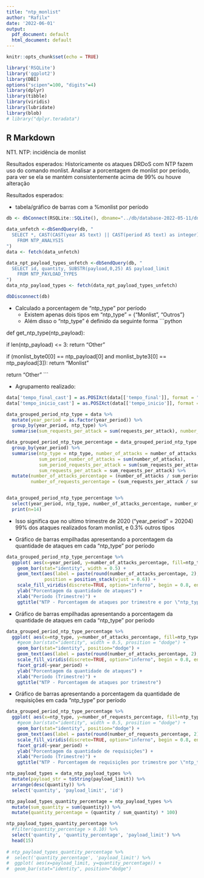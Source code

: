 ```yaml
---
title: "ntp_monlist"
author: "Rafilx"
date: '2022-06-01'
output:
  pdf_document: default
  html_document: default
---
```


```r
knitr::opts_chunk$set(echo = TRUE)
```

```r
library('RSQLite')
library('ggplot2')
library(DBI)
options("scipen"=100, "digits"=4)
library(dplyr)
library(tibble)
library(viridis)
library(lubridate)
library(blob)
# library("dplyr.teradata")
```

## R Markdown
NT1. NTP: incidência de monlist

Resultados esperados:
Historicamente os ataques DRDoS com NTP fazem uso do comando monlist. Analisar a porcentagem de monlist por período, para ver se ela se mantém consistentemente acima de 99% ou houve alteração

Resultados esperados:

- tabela/gráfico de barras com a %monlist por período 
```r
db <- dbConnect(RSQLite::SQLite(), dbname="../db/database-2022-05-11/dnstor_statistics_ntp.sqlite")

data_unfetch <-dbSendQuery(db, "
  SELECT *, CAST(CAST(year AS text) || CAST(period AS text) as integer) as year_period
    FROM NTP_ANALYSIS
")
data <- fetch(data_unfetch)

data_npt_payload_types_unfetch <-dbSendQuery(db, "
  SELECT id, quantity, SUBSTR(payload,0,25) AS payload_limit
    FROM NTP_PAYLOAD_TYPES
")
data_ntp_payload_types <- fetch(data_npt_payload_types_unfetch)

dbDisconnect(db)
```

- Calculado a porcentagem de "ntp_type" por período
  - Existem apenas dois tipos em "ntp_type" = {"Monlist", "Outros"}
  - Além disso o "ntp_type" é definido da seguinte forma 
  ```python

def get_ntp_type(ntp_payload):

  if len(ntp_payload) <= 3:
    return "Other"

  if (monlist_byte0[0] == ntp_payload[0] and monlist_byte3[0] == ntp_payload[3]):
    return "Monlist"
    
  return "Other"
  ```
  
- Agrupamento realizado:
```r

data['tempo_final_cast'] = as.POSIXct(data[['tempo_final']], format = "%Y-%m-%d %H:%M:%S")
data['tempo_inicio_cast'] = as.POSIXct(data[['tempo_inicio']], format = "%Y-%m-%d %H:%M:%S")

data_grouped_period_ntp_type = data %>%
  mutate(year_period = as.factor(year_period)) %>%
  group_by(year_period, ntp_type) %>%
  summarise(sum_requests_per_attack = sum(requests_per_attack), number_of_attacks = n()) 

data_grouped_period_ntp_type_percentage = data_grouped_period_ntp_type %>%
  group_by(year_period) %>%
  summarise(ntp_type = ntp_type, number_of_attacks = number_of_attacks,
            sum_period_number_of_attacks = sum(number_of_attacks), 
            sum_period_requests_per_attack = sum(sum_requests_per_attack),
            sum_requests_per_attack = sum_requests_per_attack) %>%
  mutate(number_of_attacks_percentage = (number_of_attacks / sum_period_number_of_attacks) * 100, 
         number_of_requests_percentage = (sum_requests_per_attack / sum_period_requests_per_attack) * 100)


data_grouped_period_ntp_type_percentage %>%
  select(year_period, ntp_type, number_of_attacks_percentage, number_of_attacks) %>%
  print(n=14)

```
- Isso significa que no ultimo trimestre de 2020 ("year_period" = 20204) 99% dos ataques realizados foram monlist, e 0.3% outros tipos

- Gráfico de barras empilhadas apresentando a porcentagem da quantidade de ataques em cada "ntp_type" por período
```r
data_grouped_period_ntp_type_percentage %>% 
  ggplot( aes(x=year_period, y=number_of_attacks_percentage, fill=ntp_type)) +
    geom_bar(stat="identity", width = 0.5) +
    geom_text(aes(label = paste(round(number_of_attacks_percentage, 2), "%")), 
              position = position_stack(vjust = 0.6)) +
    scale_fill_viridis(discrete=TRUE, option="inferno", begin = 0.8, end = 0.4, direction = -1) +
    ylab("Porcentagem da quantidade de ataques") +
    xlab("Período (Trimestre)") + 
    ggtitle("NTP - Porcentagem de ataques por trimestre e por \"ntp_type\" com barras empilhadas")
```

- Gráfico de barras empilhadas apresentando a porcentagem da quantidade de ataques em cada "ntp_type" por período
```r
data_grouped_period_ntp_type_percentage %>% 
  ggplot( aes(x=ntp_type, y=number_of_attacks_percentage, fill=ntp_type)) +
    #geom_bar(stat="identity", width = 0.5, prosition = "dodge") +
    geom_bar(stat="identity", position="dodge") + 
    geom_text(aes(label = paste(round(number_of_attacks_percentage, 2), "%"),  vjust = -0.25)) +
    scale_fill_viridis(discrete=TRUE, option="inferno", begin = 0.8, end = 0.4, direction = -1) +
    facet_grid(~year_period) +
    ylab("Porcentagem da quantidade de ataques") +
    xlab("Período (Trimestre)") + 
    ggtitle("NTP - Porcentagem de ataques por trimestre")
```

- Gráfico de barras apresentando a porcentagem da quantidade de requisições em cada "ntp_type" por período
```r
data_grouped_period_ntp_type_percentage %>% 
  ggplot( aes(x=ntp_type, y=number_of_requests_percentage, fill=ntp_type)) +
    #geom_bar(stat="identity", width = 0.5, prosition = "dodge") +
    geom_bar(stat="identity", position="dodge") + 
    geom_text(aes(label = paste(round(number_of_requests_percentage, 2), "%"),  vjust = -0.25)) +
    scale_fill_viridis(discrete=TRUE, option="inferno", begin = 0.8, end = 0.4, direction = -1) +
    facet_grid(~year_period) +
    ylab("Porcentagem da quantidade de requisições") +
    xlab("Período (Trimestre)") + 
    ggtitle("NTP - Porcentagem de requisições por trimestre por \"ntp_type\"")
```


```r
ntp_payload_types = data_ntp_payload_types %>%
  mutate(payload_str = toString(payload_limit)) %>%
  arrange(desc(quantity)) %>%
  select('quantity', 'payload_limit', 'id') 

ntp_payload_types_quantity_percentage = ntp_payload_types %>%
  mutate(sum_quantity = sum(quantity)) %>%
  mutate(quantity_percentage = (quantity / sum_quantity) * 100)

ntp_payload_types_quantity_percentage %>%
  #filter(quantity_percentage > 0.10) %>%
  select('quantity', 'quantity_percentage', 'payload_limit') %>%
  head(15)
  
# ntp_payload_types_quantity_percentage %>%
#  select('quantity_percentage', 'payload_limit') %>%
#  ggplot( aes(x=payload_limit, y=quantity_percentage)) + 
#  geom_bar(stat="identity", position="dodge")
```
